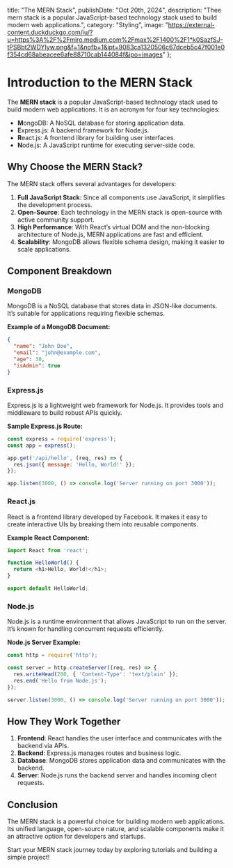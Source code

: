   title: "The MERN Stack",
  publishDate: "Oct 20th, 2024",
  description:
    "Thee mern stack is a popular JavaScript-based technology stack used to build modern web applications.",
  category: "Styling",
  image: "https://external-content.duckduckgo.com/iu/?u=https%3A%2F%2Fmiro.medium.com%2Fmax%2F1400%2F1*k0SazfSJ-tPSBbt2WDYIyw.png&f=1&nofb=1&ipt=9083ca1320506c67dceb5c47f001e0f354cd68abeacee6afe88710cab144084f&ipo=images"
};

# Introduction to the MERN Stack

The **MERN stack** is a popular JavaScript-based technology stack used to build modern web applications. It is an acronym for four key technologies:

- **M**ongoDB: A NoSQL database for storing application data.
- **E**xpress.js: A backend framework for Node.js.
- **R**eact.js: A frontend library for building user interfaces.
- **N**ode.js: A JavaScript runtime for executing server-side code.

## Why Choose the MERN Stack?

The MERN stack offers several advantages for developers:

1. **Full JavaScript Stack**: Since all components use JavaScript, it simplifies the development process.
2. **Open-Source**: Each technology in the MERN stack is open-source with active community support.
3. **High Performance**: With React’s virtual DOM and the non-blocking architecture of Node.js, MERN applications are fast and efficient.
4. **Scalability**: MongoDB allows flexible schema design, making it easier to scale applications.

## Component Breakdown

### MongoDB
MongoDB is a NoSQL database that stores data in JSON-like documents. It’s suitable for applications requiring flexible schemas.

**Example of a MongoDB Document:**
```json
{
  "name": "John Doe",
  "email": "john@example.com",
  "age": 30,
  "isAdmin": true
}
```

### Express.js
Express.js is a lightweight web framework for Node.js. It provides tools and middleware to build robust APIs quickly.

**Sample Express.js Route:**
```javascript
const express = require('express');
const app = express();

app.get('/api/hello', (req, res) => {
  res.json({ message: 'Hello, World!' });
});

app.listen(3000, () => console.log('Server running on port 3000'));
```

### React.js
React is a frontend library developed by Facebook. It makes it easy to create interactive UIs by breaking them into reusable components.

**Example React Component:**
```javascript
import React from 'react';

function HelloWorld() {
  return <h1>Hello, World!</h1>;
}

export default HelloWorld;
```

### Node.js
Node.js is a runtime environment that allows JavaScript to run on the server. It’s known for handling concurrent requests efficiently.

**Node.js Server Example:**
```javascript
const http = require('http');

const server = http.createServer((req, res) => {
  res.writeHead(200, { 'Content-Type': 'text/plain' });
  res.end('Hello from Node.js');
});

server.listen(3000, () => console.log('Server running on port 3000'));
```

## How They Work Together

1. **Frontend**: React handles the user interface and communicates with the backend via APIs.
2. **Backend**: Express.js manages routes and business logic.
3. **Database**: MongoDB stores application data and communicates with the backend.
4. **Server**: Node.js runs the backend server and handles incoming client requests.

## Conclusion

The MERN stack is a powerful choice for building modern web applications. Its unified language, open-source nature, and scalable components make it an attractive option for developers and startups.

Start your MERN stack journey today by exploring tutorials and building a simple project!
